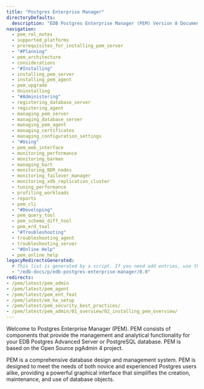 ```yaml
---
title: "Postgres Enterprise Manager"
directoryDefaults:
  description: "EDB Postgres Enterprise Manager (PEM) Version 8 Documentation and release notes. PostgreSQL GUI tool for monitoring and performance optimization."
navigation:
  - pem_rel_notes
  - supported_platforms
  - prerequisites_for_installing_pem_server
  - "#Planning"
  - pem_architecture
  - considerations
  - "#Installing"
  - installing_pem_server
  - installing_pem_agent
  - pem_upgrade
  - Uninstalling
  - "#Administering"
  - registering_database_server
  - registering_agent
  - managing_pem_server
  - managing_database_server
  - managing_pem_agent
  - managing_certificates
  - managing_configuration_settings
  - "#Using"
  - pem_web_interface
  - monitoring_performance
  - monitoring_barman
  - managing_bart
  - monitoring_BDR_nodes
  - monitoring_failover_manager
  - monitoring_xdb_replication_cluster
  - tuning_performance
  - profiling_workloads
  - reports
  - pem_cli
  - "#Developing"
  - pem_query_tool
  - pem_schema_diff_tool
  - pem_erd_tool
  - "#Troubleshooting"
  - troubleshooting_agent
  - troubleshooting_server
  - "#Online Help"
  - pem_online_help
legacyRedirectsGenerated:
  # This list is generated by a script. If you need add entries, use the `legacyRedirects` key.
  - "/edb-docs/p/edb-postgres-enterprise-manager/8.0"
redirects:
- /pem/latest/pem_admin
- /pem/latest/pem_agent
- /pem/latest/pem_ent_feat
- /pem/latest/em_ha_setup
- /pem/latest/pem_security_best_practices/
- /pem/latest/pem_admin/01_overview/02_installing_pem_overview/
---
```


Welcome to Postgres Enterprise Manager (PEM). PEM consists of components that provide the management and analytical functionality for your EDB Postgres Advanced Server or PostgreSQL database. PEM is based on the Open Source pgAdmin 4 project.

PEM is a comprehensive database design and management system. PEM is designed to meet the needs of both novice and experienced Postgres users alike, providing a powerful graphical interface that simplifies the creation, maintenance, and use of database objects.
